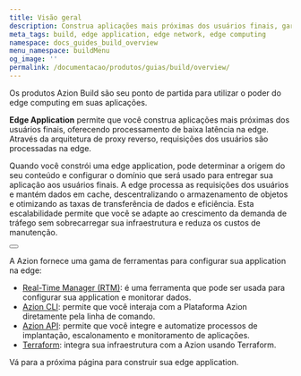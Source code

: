 ```yaml
---
title: Visão geral
description: Construa aplicações mais próximas dos usuários finais, garantindo processamento de baixa latência na edge.
meta_tags: build, edge application, edge network, edge computing
namespace: docs_guides_build_overview
menu_namespace: buildMenu
og_image: ''
permalink: /documentacao/produtos/guias/build/overview/
---
```



Os produtos Azion Build são seu ponto de partida para utilizar o poder do edge computing em suas aplicações.

**Edge Application** permite que você construa aplicações mais próximas dos usuários finais, oferecendo processamento de baixa latência na edge. Através da arquitetura de proxy reverso, requisições dos usuários são processadas na edge. 

Quando você constrói uma edge application, pode determinar a origem do seu conteúdo e configurar o domínio que será usado para entregar sua aplicação aos usuários finais. A edge processa as requisições dos usuários e mantém dados em cache, descentralizando o armazenamento de objetos e otimizando as taxas de transferência de dados e eficiência. Esta escalabilidade permite que você se adapte ao crescimento da demanda de tráfego sem sobrecarregar sua infraestrutura e reduza os custos de manutenção.

<Button href="link_edge_foundations" variant="secondary" text="Ir para Edge Foundations"></Button>

A Azion fornece uma gama de ferramentas para configurar sua application na edge:

- [Real-Time Manager (RTM)](https://manager.azion.com): é uma ferramenta que pode ser usada para configurar sua application e monitorar dados.
- [Azion CLI](/pt-br/documentacao/produtos/build/link_cli): permite que você interaja com a Plataforma Azion diretamente pela linha de comando.
- [Azion API](https://api.azion.com): permite que você integre e automatize processos de implantação, escalonamento e monitoramento de aplicações.
- [Terraform](/pt-br/documentation/produtos/terraform-provider/): integra sua infraestrutura com a Azion usando Terraform.

Vá para a próxima página para construir sua edge application.
